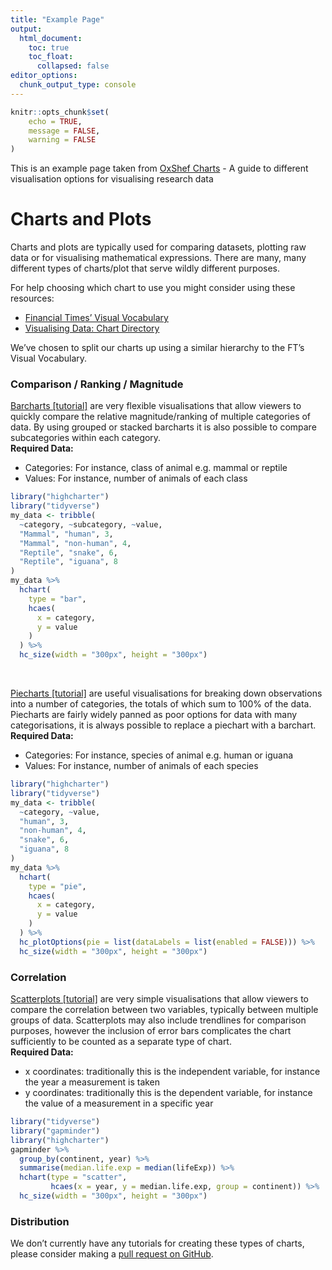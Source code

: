 ```yaml
---
title: "Example Page"
output:
  html_document:
    toc: true
    toc_float:
      collapsed: false
editor_options: 
  chunk_output_type: console
---
```


```r
knitr::opts_chunk$set(
	echo = TRUE,
	message = FALSE,
	warning = FALSE
)
```


This is an example page taken from [OxShef Charts](https://oxshef.github.io/oxshef_charts/) - A guide to different visualisation options for visualising research data

# Charts and Plots

Charts and plots are typically used for comparing datasets, plotting raw data or for visualising mathematical expressions. There are many, many different types of charts/plot that serve wildly different purposes.

For help choosing which chart to use you might consider using these resources:

- [Financial Times' Visual Vocabulary](http://ft-interactive.github.io/visual-vocabulary/)
- [Visualising Data: Chart Directory](http://chartmaker.visualisingdata.com/)

We've chosen to split our charts up using a similar hierarchy to the FT's Visual Vocabulary.

### Comparison / Ranking / Magnitude

<!--html_preserve-->
<div class="row">
   <div class="col-md-6">
   <span><a href="charts_barcharts.html">Barcharts [tutorial]</a> are very flexible visualisations that allow viewers to quickly compare the relative magnitude/ranking of multiple categories of data. By using grouped or stacked barcharts it is also possible to compare subcategories within each category.</span>
   <br>
   <strong>Required Data:</strong>
   <ul>
   <li>Categories: For instance, class of animal e.g. mammal or reptile</li>
   <li>Values: For instance, number of animals of each class</li>
   </ul>
   </div>
   <div class="col-md-4 vcenter">
```r
library("highcharter")
library("tidyverse")
my_data <- tribble(
  ~category, ~subcategory, ~value,
  "Mammal", "human", 3,
  "Mammal", "non-human", 4,
  "Reptile", "snake", 6,
  "Reptile", "iguana", 8
)
my_data %>%
  hchart(
    type = "bar",
    hcaes(
      x = category,
      y = value
    )
  ) %>%
  hc_size(width = "300px", height = "300px")
```
   </div>
   </div>
   <br>
<!--/html_preserve-->

<!--html_preserve-->
<div class="row">
   <div class="col-md-6">
   <span><a href="charts_piecharts.html">Piecharts [tutorial]</a> are useful visualisations for breaking down observations into a number of categories, the totals of which sum to 100% of the data. Piecharts are fairly widely panned as poor options for data with many categorisations, it is always possible to replace a piechart with a barchart.</span>
   <br>
   <strong>Required Data:</strong>
   <ul>
   <li>Categories: For instance, species of animal e.g. human or iguana</li>
   <li>Values: For instance, number of animals of each species</li>
   </ul>
   </div>
   <div class="col-md-4 vcenter">
```r
library("highcharter")
library("tidyverse")
my_data <- tribble(
  ~category, ~value,
  "human", 3,
  "non-human", 4,
  "snake", 6,
  "iguana", 8
)
my_data %>%
  hchart(
    type = "pie",
    hcaes(
      x = category,
      y = value
    )
  ) %>%
  hc_plotOptions(pie = list(dataLabels = list(enabled = FALSE))) %>%
  hc_size(width = "300px", height = "300px")
```
   </div>
   </div>
<!--/html_preserve-->


### Correlation

<!--html_preserve-->
<div class="row">
   <div class="col-md-6">
   <span><a href="charts_scatterplots.html">Scatterplots [tutorial]</a> are very simple visualisations that allow viewers to compare the correlation between two variables, typically between multiple groups of data. Scatterplots may also include trendlines for comparison purposes, however the inclusion of error bars complicates the chart sufficiently to be counted as a separate type of chart.</span>
   <br>
   <strong>Required Data:</strong>
   <ul>
   <li>x coordinates: traditionally this is the independent variable, for instance the year a measurement is taken</li>
   <li>y coordinates: traditionally this is the dependent variable, for instance the value of a measurement in a specific year</li>
   </ul>
   </div>
   <div class="col-md-4 vcenter">
```r
library("tidyverse")
library("gapminder")
library("highcharter")
gapminder %>%
  group_by(continent, year) %>%
  summarise(median.life.exp = median(lifeExp)) %>%
  hchart(type = "scatter",
         hcaes(x = year, y = median.life.exp, group = continent)) %>%
  hc_size(width = "300px", height = "300px")
```
   </div>
   </div>
<!--/html_preserve-->

### Distribution

We don't currently have any tutorials for creating these types of charts, please consider making a [pull request on GitHub](https://github.com/ox-it/OxfordIDN_charts).
